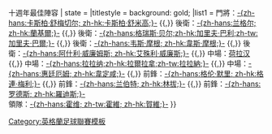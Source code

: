 {{Navbox
|name = 英格蘭足球聯賽頒獎禮十週年最佳陣容
|title = [[英格蘭足球聯賽頒獎禮]]{{,}}十週年最佳陣容
| state = {{{state|autocollapse}}}
|titlestyle = background: gold;
|list1 = 門將：[[卡斯柏·舒米高|-{zh-hans:卡斯柏·舒梅切尔; zh-hk:卡斯柏·舒米高;}-]] {{,}} 後衛：[[安赫尔·兰格尔|-{zh-hans:兰格尔; zh-hk:蘭基爾;}-]] {{,}} 後衛：[[加雷斯·贝尔|-{zh-hans:格瑞斯·贝尔;zh-hk:加里夫·巴利;zh-tw:加里夫·巴爾;}-]] {{,}} 後衛：[[韋斯·摩根|-{zh-hans:韦斯·摩根; zh-hk:韋斯·摩根;}-]] {{,}} 後衛：[[艾殊利·威廉斯|-{zh-hans:阿什利·威廉姆斯; zh-hk:艾殊利·威廉斯;}-]] {{,}} 中場：[[韦斯·荷拉汉|荷拉汉]] {{,}} 中場：[[阿當·拉爾拉拿|-{zh-hans:拉拉纳;zh-hk:拉爾拉拿;zh-tw:拉拉納;}-]] {{,}} 中場：[[彼得·惠廷厄姆|-{zh-hans:惠廷厄姆; zh-hk:韋定咸;}-]] {{,}} 前鋒：[[格連·梅利|-{zh-hans:格伦·默里; zh-hk:格連·梅利;}-]] {{,}} 前鋒：[[瑞奇·兰伯特|-{zh-hans:兰伯特; zh-hk:林拔;}-]] {{,}} 前鋒：[[乔丹·罗德斯|-{zh-hans:罗德斯; zh-hk:羅迪斯;}-]]<br >領隊：[[埃迪·霍維|-{zh-hans:霍维; zh-tw:霍維; zh-hk:賀維;}-]]
}}<noinclude>
{{collapsible option}}
[[Category:英格蘭足球聯賽模板]]
</noinclude>